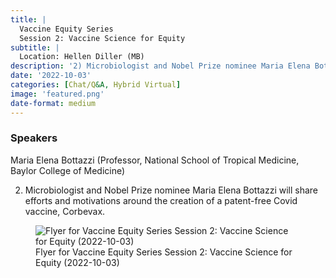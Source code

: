 ```yaml
---
title: |
  Vaccine Equity Series
  Session 2: Vaccine Science for Equity
subtitle: |
  Location: Hellen Diller (MB)
description: '2) Microbiologist and Nobel Prize nominee Maria Elena Bottazzi will share efforts and motivations around the creation of a patent-free Covid vaccine, Corbevax.'
date: '2022-10-03'
categories: [Chat/Q&A, Hybrid Virtual]
image: 'featured.png'
date-format: medium 
---
```



### Speakers  
Maria Elena Bottazzi (Professor, National School of Tropical Medicine, Baylor College of Medicine)

2) Microbiologist and Nobel Prize nominee Maria Elena Bottazzi will share efforts and motivations around the creation of a patent-free Covid vaccine, Corbevax.

![Flyer for Vaccine Equity Series
Session 2: Vaccine Science for Equity (2022-10-03)](featured.png){.lightbox}
